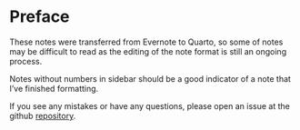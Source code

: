 # Preface {.unnumbered}

These notes were transferred from Evernote to Quarto, so some of notes may be difficult to read as the editing of the note format is still an ongoing process.

Notes without numbers in sidebar should be a good indicator of a note that I've finished formatting.

If you see any mistakes or have any questions, please open an issue at the github [repository](https://github.com/ercbk/Data-Science-Notebook).
